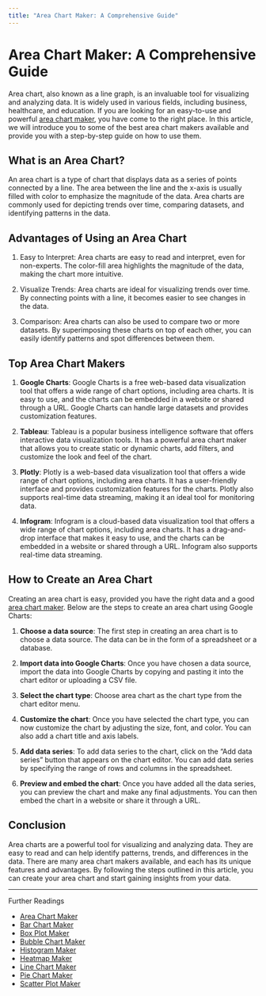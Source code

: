 ```yaml
---
title: "Area Chart Maker: A Comprehensive Guide"
---
```

# Area Chart Maker: A Comprehensive Guide

Area chart, also known as a line graph, is an invaluable tool for visualizing and analyzing data. It is widely used in various fields, including business, healthcare, and education. If you are looking for an easy-to-use and powerful [area chart maker](https://sites.google.com/view/how-to-pick-online-chart-maker/area-chart-maker), you have come to the right place. In this article, we will introduce you to some of the best area chart makers available and provide you with a step-by-step guide on how to use them.

## What is an Area Chart?

An area chart is a type of chart that displays data as a series of points connected by a line. The area between the line and the x-axis is usually filled with color to emphasize the magnitude of the data. Area charts are commonly used for depicting trends over time, comparing datasets, and identifying patterns in the data.

## Advantages of Using an Area Chart

1. Easy to Interpret: Area charts are easy to read and interpret, even for non-experts. The color-fill area highlights the magnitude of the data, making the chart more intuitive.

2. Visualize Trends: Area charts are ideal for visualizing trends over time. By connecting points with a line, it becomes easier to see changes in the data.

3. Comparison: Area charts can also be used to compare two or more datasets. By superimposing these charts on top of each other, you can easily identify patterns and spot differences between them.

## Top Area Chart Makers

1. **Google Charts**: Google Charts is a free web-based data visualization tool that offers a wide range of chart options, including area charts. It is easy to use, and the charts can be embedded in a website or shared through a URL. Google Charts can handle large datasets and provides customization features.

2. **Tableau**: Tableau is a popular business intelligence software that offers interactive data visualization tools. It has a powerful area chart maker that allows you to create static or dynamic charts, add filters, and customize the look and feel of the chart.

3. **Plotly**: Plotly is a web-based data visualization tool that offers a wide range of chart options, including area charts. It has a user-friendly interface and provides customization features for the charts. Plotly also supports real-time data streaming, making it an ideal tool for monitoring data.

4. **Infogram**: Infogram is a cloud-based data visualization tool that offers a wide range of chart options, including area charts. It has a drag-and-drop interface that makes it easy to use, and the charts can be embedded in a website or shared through a URL. Infogram also supports real-time data streaming.

## How to Create an Area Chart

Creating an area chart is easy, provided you have the right data and a good [area chart maker](https://docs.kanaries.net/charts/area-chart-maker). Below are the steps to create an area chart using Google Charts:

1. **Choose a data source**: The first step in creating an area chart is to choose a data source. The data can be in the form of a spreadsheet or a database.

2. **Import data into Google Charts**: Once you have chosen a data source, import the data into Google Charts by copying and pasting it into the chart editor or uploading a CSV file.

3. **Select the chart type**: Choose area chart as the chart type from the chart editor menu.

4. **Customize the chart**: Once you have selected the chart type, you can now customize the chart by adjusting the size, font, and color. You can also add a chart title and axis labels.

5. **Add data series**: To add data series to the chart, click on the “Add data series” button that appears on the chart editor. You can add data series by specifying the range of rows and columns in the spreadsheet.

6. **Preview and embed the chart**: Once you have added all the data series, you can preview the chart and make any final adjustments. You can then embed the chart in a website or share it through a URL.

## Conclusion

Area charts are a powerful tool for visualizing and analyzing data. They are easy to read and can help identify patterns, trends, and differences in the data. There are many area chart makers available, and each has its unique features and advantages. By following the steps outlined in this article, you can create your area chart and start gaining insights from your data.

---

Further Readings

+ [Area Chart Maker](/posts/area-chart-maker)
+ [Bar Chart Maker](/posts/bar-chart-maker)
+ [Box Plot Maker](/posts/box-plot-maker)
+ [Bubble Chart Maker](/posts/bubble-chart-maker)
+ [Histogram Maker](/posts/histogram-maker)
+ [Heatmap Maker](/posts/heatmap-maker)
+ [Line Chart Maker](/posts/line-chart-maker)
+ [Pie Chart Maker](/posts/pie-chart-maker)
+ [Scatter Plot Maker](/posts/scatter-plot-maker)
